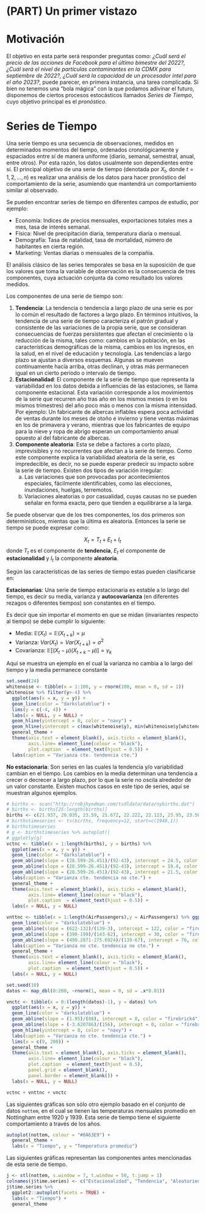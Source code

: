 # (PART) Un primer vistazo  {-}

# Motivación {-}

El objetivo en esta parte será responder preguntas como: *¿Cuál será el precio de las acciones de Facebook para el último bimestre del 2022?, ¿Cuál será el nivel de partículas contaminantes en la CDMX para septiembre de 2022?, ¿Cuál será la capacidad de un procesador intel para el año 2023?*, puede parecer, en primera instancia, una tarea complicada. Si bien no tenemos una "bola mágica" con la que podamos adivinar el futuro, disponemos de ciertos procesos estocásticos llamados *Series de Tiempo*, cuyo objetivo principal es el *pronóstico*.

# Series de Tiempo {-}

Una serie tiempo es una secuencia de observaciones, medidos en determinados momentos del tiempo, ordenados cronológicamente y espaciados entre sí de manera uniforme (diario, semanal, semestral, anual, entre otros). Por esta razón, los datos usualmente son dependientes entre sí.  El principal objetivo de una serie de tiempo (denotada por $X_{t}$, donde $t=1,2,...,n$) es realizar una análisis de los datos para hacer pronóstico del comportamiento de la serie, asumiendo que mantendrá un comportamiento similar al observado.

Se pueden encontrar series de tiempo en diferentes campos de estudio, por ejemplo:

+ Economía: Indices de precios mensuales, exportaciones totales mes a mes, tasa de interés semanal.
+ Física: Nivel de precipitación diaria, temperatura diaria o mensual.
+ Demografía: Tasa de natalidad, tasa de mortalidad, número de habitantes en cierta región.
+ Marketing: Ventas diarias o mensuales de la compañía. 

El análisis clásico de las series temporales se basa en la suposición de que los valores que toma la variable de observación es la consecuencia de tres componentes, cuya actuación conjunta da como resultado los valores medidos.

Los componentes de una serie de tiempo son:

1. **Tendencia**: La tendencia o tendencia a largo plazo de una serie es por lo común el resultado de factores a largo plazo. En términos intuitivos, la tendencia de una serie de tiempo caracteriza el patrón gradual y consistente de las 
variaciones de la propia serie, que se consideran consecuencias de fuerzas persistentes que afectan el crecimiento o la reducción de la misma, tales como: cambios en la población, en las características demográficas de la misma, cambios en los ingresos, en la salud, en el nivel de educación y  tecnología. Las tendencias a largo plazo se ajustan a diversos esquemas. Algunas se mueven continuamente hacía arriba, otras declinan, y otras más permanecen igual en un cierto período o intervalo de tiempo.  
2. **Estacionalidad**: El componente de la serie de tiempo que representa la variabilidad en los datos debida a influencias de las estaciones, se llama componente estacional. Esta variación corresponde a los movimientos de la serie que recurren año tras año en los mismos meses (o en los mismos trimestres) del año poco más o menos con la misma intensidad.  Por ejemplo: Un fabricante de albercas inflables espera poca actividad de ventas durante los meses de otoño e invierno y tiene ventas máximas en los de primavera y verano, mientras que los fabricantes de equipo para la nieve y ropa de abrigo esperan un comportamiento anual opuesto al del fabricante de albercas.    
3. **Componente aleatoria**: Esta se debe a factores a corto plazo, imprevisibles y no recurrentes que afectan a la serie de tiempo. Como este componente explica la variabilidad aleatoria de la serie, es impredecible, es decir, no se puede esperar predecir su impacto sobre la serie de tiempo. Existen dos tipos de variación irregular: 
    a) Las variaciones que son provocadas por acontecimientos especiales, fácilmente identificables, como las elecciones, inundaciones, huelgas, terremotos. 
    b) Variaciones aleatorias o por casualidad, cuyas causas no se pueden señalar en forma exacta, pero que tienden a equilibrarse a la larga. 

Se puede observar que de los tres componentes, los dos primeros son determinísticos, mientas que la última es aleatoria. Entonces la serie se tiempo se puede expresar como:

$$X_{t}=T_{t}+E_{t}+I_{t}$$
donde $T_{t}$ es el componente de **tendencia**, $E_{t}$ el componente de **estacionalidad** y $I_{t}$ la componente **aleatoria**.

Según las características de las series de tiempo estas pueden clasificarse en:

**Estacionarias**: Una serie de tiempo estacionaria es estable a lo largo del tiempo, es decir su media, varianza y **autocovarianza** (en diferentes rezagos o diferentes tiempos) son constantes en el tiempo.

Es decir que sin importar el momento en que se midan (invariantes respecto al tiempo) se debe cumplir lo siguiente:

+ Media: $\mathbb{E}(X_t) = \mathbb{E}(X_{t+k}) = \mu$
+ Varianza: $Var(X_t) = Var(X_{t+k}) = \sigma^2$
+ Covarianza: $\mathbb{E}[(X_t-\mu)(X_{t+k}-\mu)] = \gamma_k$

Aquí se muestra un ejemplo en el cual la varianza no cambia a lo largo del tiempo y la media permanece constante

```{r}
set.seed(24)
whitenoise <- tibble(x = 1:100, y = rnorm(100, mean = 0, sd = 1))
whitenoise %>% filter(y>-4) %>%
  ggplot(aes(x = x, y = y)) +
  geom_line(color = "darkslateblue") + 
  lims(y = c(-4, 4)) + 
  labs(x = NULL, y = NULL) + 
  geom_hline(yintercept = 0, color = "navy") +
  geom_hline(yintercept = c(max(whitenoise$y), min(whitenoise$y[whitenoise$y>=-4])), color = "firebrick4") +
  general_theme +
  theme(axis.text = element_blank(), axis.ticks = element_blank(),
        axis.line= element_line(colour = "black"),
        plot.caption  = element_text(hjust = 0.5)) + 
  labs(caption = "Varianza cte. tendencia cte.") 
```


**No estacionaria**: Son series en las cuales la tendencia y/o variabilidad cambian en el tiempo. Los cambios en la media determinan una tendencia a crecer o decrecer a largo plazo, por lo que la serie no oscila alrededor de un valor constante. Existen muchos casos en este tipo de series, aquí se muestran algunos ejemplos.

```{r}
# births <- scan("http://robjhyndman.com/tsdldata/data/nybirths.dat")
# births <- births[25:length(births)]
births <- c(21.937, 20.035, 23.59, 21.672, 22.222, 22.123, 23.95, 23.504, 22.238, 23.142, 21.059, 21.573, 21.548, 20, 22.424, 20.615, 21.761, 22.874, 24.104, 23.748, 23.262, 22.907, 21.519, 22.025, 22.604, 20.894, 24.677, 23.673, 25.32, 23.583, 24.671, 24.454, 24.122, 24.252, 22.084, 22.991, 23.287, 23.049, 25.076, 24.037, 24.43, 24.667, 26.451, 25.618, 25.014, 25.11, 22.964, 23.981, 23.798, 22.27, 24.775, 22.646, 23.988, 24.737, 26.276, 25.816, 25.21, 25.199, 23.162, 24.707, 24.364, 22.644, 25.565, 24.062, 25.431, 24.635, 27.009, 26.606, 26.268, 26.462, 25.246, 25.18, 24.657, 23.304, 26.982, 26.199, 27.21, 26.122, 26.706, 26.878, 26.152, 26.379, 24.712, 25.688, 24.99, 24.239, 26.721, 23.475, 24.767, 26.219, 28.361, 28.599, 27.914, 27.784, 25.693, 26.881, 26.217, 24.218, 27.914, 26.975, 28.527, 27.139, 28.982, 28.169, 28.056, 29.136, 26.291, 26.987, 26.589, 24.848, 27.543, 26.896, 28.878, 27.39, 28.065, 28.141, 29.048, 28.484, 26.634, 27.735, 27.132, 24.924, 28.963, 26.589, 27.931, 28.009, 29.229, 28.759, 28.405, 27.945, 25.912, 26.619, 26.076, 25.286, 27.66, 25.951, 26.398, 25.565, 28.865, 30, 29.261, 29.012, 26.992, 27.897)
# birthstimeseries <- ts(births, frequency=12, start=c(1948,1))
# birthstimeseries
# g <- birthstimeseries %>% autoplot()
# ggplotly(g)
vctnc <- tibble(x = 1:length(births), y = births) %>% 
  ggplot(aes(x = x, y = y)) + 
  geom_line(color = "darkslateblue") + 
  geom_abline(slope = (28.599-26.451)/(92-43), intercept = 24.5, color = "firebrick4") +
  geom_abline(slope = (28.599-26.451)/(92-43), intercept = 19.4, color = "firebrick4") +
  geom_abline(slope = (28.599-26.451)/(92-43), intercept = 21.5, color = "navy") +
  labs(caption = "Varianza cte. tendencia no cte.") +
  general_theme +
  theme(axis.text = element_blank(), axis.ticks = element_blank(),
        axis.line= element_line(colour = "black"), 
        plot.caption  = element_text(hjust = 0.5)) +
  labs(x = NULL, y = NULL)

vnttnc <- tibble(x = 1:length(AirPassengers),y = AirPassengers) %>% ggplot(aes(x = x, y = y)) + 
  geom_line(color = "darkslateblue") + 
  geom_abline(slope = (622-132)/(139-3), intercept = 122, color = "firebrick4") +
  geom_abline(slope = (390-199)/(143-62), intercept = 30, color = "firebrick4") +
  geom_abline(slope = (490.2871-275.6924)/(139-67), intercept = 76, color = "navy") +
  labs(caption = "Varianza no cte. tendencia no cte.") +
  general_theme +
  theme(axis.text = element_blank(), axis.ticks = element_blank(),
        axis.line= element_line(colour = "black"), 
        plot.caption  = element_text(hjust = 0.5)) +
  labs(x = NULL, y = NULL)

set.seed(10)
datos <- map_dbl(0:200, ~rnorm(1, mean = 0, sd = .x*0.01))

vnctc <- tibble(x = 0:(length(datos)-1), y = datos) %>% 
  ggplot(aes(x = x, y = y)) + 
  geom_line(color = "darkslateblue") + 
  geom_abline(slope = (1.95)/(88), intercept = 0, color = "firebrick4") +
  geom_abline(slope = (-3.620786)/(156), intercept = 0, color = "firebrick4") +
  geom_hline(yintercept = 0, color = "navy") +
  labs(caption = "Varianza no cte. tendencia cte.") +
  lims(x = c(9, 200)) +
  general_theme +
  theme(axis.text = element_blank(), axis.ticks = element_blank(),
        axis.line= element_line(colour = "black"), 
        plot.caption  = element_text(hjust = 0.5),
        panel.grid = element_blank(),
        panel.border = element_blank()) +
  labs(x = NULL, y = NULL)

vctnc + vnttnc + vnctc 
```

Las siguientes gráficas son sólo otro ejemplo basado en el conjunto de datos `nottem`, en el cual se tienen las temperaturas mensuales promedio en Nottingham entre 1920 y 1939. Esta serie de tiempo tiene el siguiente comportamiento a través de los años.

```{r}
autoplot(nottem, colour = "#0A63E9") +
  general_theme + 
  labs(x = "Tiempo", y = "Temperatura promedio")
```

Las siguientes gráficas representan las componentes antes mencionadas de esta serie de tiempo.

```{r}
j <- stl(nottem, s.window = 7, t.window = 50, t.jump = 1)
colnames(j$time.series) <- c("Estacionalidad", "Tendencia", "Aleatoriedad")
j$time.series %>% 
  ggplot2::autoplot(facets = TRUE) +
  labs(x = "Tiempo") +
  general_theme
```

